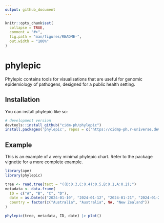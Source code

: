 ```yaml
---
output: github_document
---
```


<!-- README.md is generated from README.Rmd. Please edit that file -->

```r
knitr::opts_chunk$set(
  collapse = TRUE,
  comment = "#>",
  fig.path = "man/figures/README-",
  out.width = "100%"
)
```

# phylepic

<!-- badges: start -->
<!-- badges: end -->

Phylepic contains tools for visualisations that are useful for genomic epidemiology
of pathogens, designed for a public health setting.

## Installation

You can install phylepic like so:

``` r
# development version
devtools::install_github("cidm-ph/phylepic")
install.packages('phylepic', repos = c('https://cidmp-ph.r-universe.dev', 'https://cloud.r-project.org'))
```

## Example

This is an example of a very minimal phylepic chart. Refer to the package
vignette for a more complete example.

```r
library(ape)
library(phylepic)

tree <- read.tree(text = "((D:0.3,C:0.4):0.5,B:0.1,A:0.2);")
metadata <- data.frame(
  ID = c("A", "B", "C", "D"),
  date = as.Date(c("2024-01-10", "2024-01-12", "2024-01-21", "2024-01-23")),
  country = factor(c("Australia", "Australia", NA, "New Zealand"))
)

phylepic(tree, metadata, ID, date) |> plot()
```
